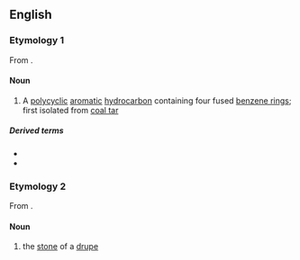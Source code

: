 {{also|pyrène}}
==English==
{{wikipedia}}

===Etymology 1===
From {{confix|pyr|ene|lang=en}}.

====Noun====
{{en-noun}}

# {{lb|en|chemistry}} A [[polycyclic]] [[aromatic]] [[hydrocarbon]] containing four fused [[benzene ring]]s; first isolated from [[coal tar]]

=====Derived terms=====
* {{l|en|polypyrene}}
* {{l|en|pyrenic}}

===Etymology 2===
From {{etyl|grc|en}} {{m|grc|πυρήν||fruit stone}}.

====Noun====
{{en-noun}}

# {{lb|en|botany}} the [[stone]] of a [[drupe]]